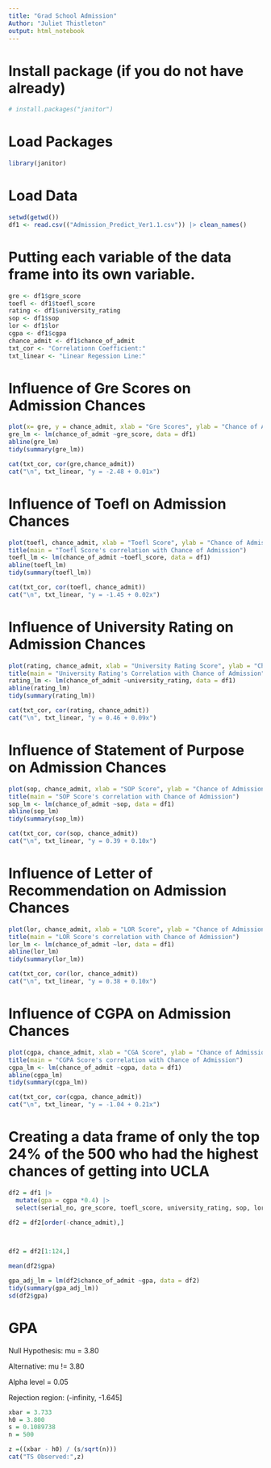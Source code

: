 ```yaml
---
title: "Grad School Admission"
Author: "Juliet Thistleton"
output: html_notebook
---
```



# Install package (if you do not have already)

```r
# install.packages("janitor")
```

# Load Packages

```r
library(janitor)
```


# Load Data 

```r
setwd(getwd())
df1 <- read.csv(("Admission_Predict_Ver1.1.csv")) |> clean_names()
```

# Putting each variable of the data frame into its own variable. 

```r
gre <- df1$gre_score
toefl <- df1$toefl_score
rating <- df1$university_rating
sop <- df1$sop
lor <- df1$lor
cgpa <- df1$cgpa
chance_admit <- df1$chance_of_admit
txt_cor <- "Correlationn Coefficient:"
txt_linear <- "Linear Regession Line:"

```


# Influence of Gre Scores on Admission Chances
```r
plot(x= gre, y = chance_admit, xlab = "Gre Scores", ylab = "Chance of Admission", main = "Gre Score's Correlation with Chance of Admission")
gre_lm <- lm(chance_of_admit ~gre_score, data = df1)
abline(gre_lm)
tidy(summary(gre_lm))

cat(txt_cor, cor(gre,chance_admit))
cat("\n", txt_linear, "y = -2.48 + 0.01x")
```


# Influence of Toefl on Admission Chances

```r
plot(toefl, chance_admit, xlab = "Toefl Score", ylab = "Chance of Admission") 
title(main = "Toefl Score's correlation with Chance of Admission")
toefl_lm <- lm(chance_of_admit ~toefl_score, data = df1)
abline(toefl_lm)
tidy(summary(toefl_lm))

cat(txt_cor, cor(toefl, chance_admit))
cat("\n", txt_linear, "y = -1.45 + 0.02x")

```

# Influence of University Rating on Admission Chances
```r
plot(rating, chance_admit, xlab = "University Rating Score", ylab = "Chance of Admission") 
title(main = "University Rating's Correlation with Chance of Admission")
rating_lm <- lm(chance_of_admit ~university_rating, data = df1)
abline(rating_lm)
tidy(summary(rating_lm))

cat(txt_cor, cor(rating, chance_admit))
cat("\n", txt_linear, "y = 0.46 + 0.09x")


```

# Influence of Statement of Purpose on Admission Chances
```r
plot(sop, chance_admit, xlab = "SOP Score", ylab = "Chance of Admission") 
title(main = "SOP Score's correlation with Chance of Admission")
sop_lm <- lm(chance_of_admit ~sop, data = df1)
abline(sop_lm)
tidy(summary(sop_lm))

cat(txt_cor, cor(sop, chance_admit))
cat("\n", txt_linear, "y = 0.39 + 0.10x")

```

# Influence of Letter of Recommendation on Admission Chances
```r
plot(lor, chance_admit, xlab = "LOR Score", ylab = "Chance of Admission") 
title(main = "LOR Score's correlation with Chance of Admission")
lor_lm <- lm(chance_of_admit ~lor, data = df1)
abline(lor_lm)
tidy(summary(lor_lm))

cat(txt_cor, cor(lor, chance_admit))
cat("\n", txt_linear, "y = 0.38 + 0.10x")


```

# Influence of CGPA on Admission Chances
```r
plot(cgpa, chance_admit, xlab = "CGA Score", ylab = "Chance of Admission") 
title(main = "CGPA Score's correlation with Chance of Admission")
cgpa_lm <- lm(chance_of_admit ~cgpa, data = df1)
abline(cgpa_lm)
tidy(summary(cgpa_lm))

cat(txt_cor, cor(cgpa, chance_admit))
cat("\n", txt_linear, "y = -1.04 + 0.21x")


```
# Creating a data frame of only the top 24% of the 500 who had the highest chances of getting into UCLA 

```r
df2 = df1 |>
  mutate(gpa = cgpa *0.4) |>
  select(serial_no, gre_score, toefl_score, university_rating, sop, lor, cgpa, gpa, research, chance_of_admit) 
  
df2 = df2[order(-chance_admit),]



df2 = df2[1:124,]  

mean(df2$gpa)

gpa_adj_lm = lm(df2$chance_of_admit ~gpa, data = df2)
tidy(summary(gpa_adj_lm))
sd(df2$gpa)


```


# GPA

Null Hypothesis: mu = 3.80

Alternative: mu != 3.80

Alpha level = 0.05

Rejection region: (-infinity, -1.645]

```r
xbar = 3.733
h0 = 3.800
s = 0.1089738
n = 500

z =((xbar - h0) / (s/sqrt(n)))
cat("TS Observed:",z)
```

